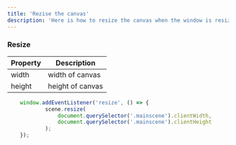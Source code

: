 ```yaml
---
title: 'Rezise the canvas'
description: 'Here is how to resize the canvas when the window is resized.'
---
```


### Resize
>

| Property      | Description                           |
| ------------  |-------------------------------------- |
| width         | width of canvas                       |
| height        | height of canvas                      |


```javascript
    window.addEventListener('resize', () => {
            scene.resize(
                document.querySelector('.mainscene').clientWidth,
                document.querySelector('.mainscene').clientHeight
            );
    });
```
